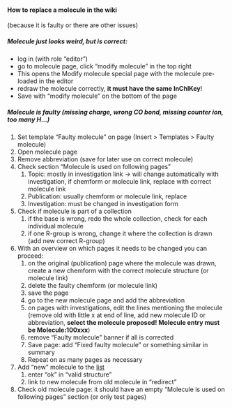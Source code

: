==== How to replace a molecule in the wiki ====
(because it is faulty or there are other issues)

===== Molecule just looks weird, but is correct: =====

* log in (with role “editor”)
* go to molecule page, click “modify molecule” in the top right
* This opens the Modify molecule special page with the molecule pre-loaded in the editor
* redraw the molecule correctly, '''it must have the same InChIKey'''!
* Save with “modify molecule” on the bottom of the page

===== Molecule is faulty (missing charge, wrong CO bond, missing counter ion, too many H…) =====

# Set template “Faulty molecule” on page (Insert > Templates > Faulty molecule)
# Open molecule page
# Remove abbreviation (save for later use on correct molecule)
# Check section “Molecule is used on following pages”
## Topic: mostly in investigation link → will change automatically with investigation, if chemform or molecule link, replace with correct molecule link
## Publication: usually chemform or molecule link, replace
## Investigation: must be changed in investigation form
# Check if molecule is part of a collection
## if the base is wrong, redo the whole collection, check for each individual molecule
## if one R-group is wrong, change it where the collection is drawn (add new correct R-group)
# With an overview on which pages it needs to be changed you can proceed:
## on the original (publication) page where the molecule was drawn, create a new chemform with the correct molecule structure (or molecule link)
## delete the faulty chemform (or molecule link)
## save the page
## go to the new molecule page and add the abbreviation
## on pages with investigations, edit the lines mentioning the molecule (remove old with little x at end of line, add new molecule ID or abbreviation, '''select the molecule proposed! Molecule entry must be Molecule:100xxx''')
## remove “Faulty molecule” banner if all is corrected
## Save page: add “Fixed faulty molecule” or something similar in summary
## Repeat on as many pages as necessary
# Add “new” molecule to the [https://docs.google.com/spreadsheets/d/1fxYfQA3uo5vMaVXReY5LyyusimdM_poe74K4oQD9hu8/edit#gid=0 list]
## enter “ok” in “valid structure”
## link to new molecule from old molecule in “redirect”
# Check old molecule page: it should have an empty “Molecule is used on following pages” section (or only test pages)